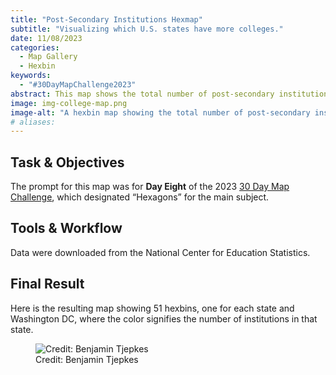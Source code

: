 ```yaml
---
title: "Post-Secondary Institutions Hexmap"
subtitle: "Visualizing which U.S. states have more colleges."
date: 11/08/2023
categories:
  - Map Gallery
  - Hexbin
keywords:
  - "#30DayMapChallenge2023"
abstract: This map shows the total number of post-secondary institutions and programs in each U.S. state (and Washington DC) using a hexbin style map.
image: img-college-map.png
image-alt: "A hexbin map showing the total number of post-secondary institutions and programs in each U.S. state."
# aliases:
---
```


## Task & Objectives

The prompt for this map was for **Day Eight** of the 2023 [30 Day Map Challenge](https://30daymapchallenge.com/), which designated "Hexagons" for the main subject.

## Tools & Workflow

Data were downloaded from the National Center for Education Statistics.

## Final Result

Here is the resulting map showing 51 hexbins, one for each state and Washington DC, where the color signifies the number of institutions in that state. 

![Credit: Benjamin Tjepkes](img-college-map.png)